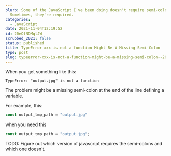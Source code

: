 ```yaml
---
blurb: Some of the JavaScript I've been doing doesn't require semi-colons.
  Sometimes, they're required.
categories:
  - JavaScript
date: 2021-11-04T12:19:52
id: 20eOfNDMqtJW
scrubbed_2021: false
status: published
title: TypeError xxx is not a function Might Be A Missing Semi-Colon
type: post
slug: typeerror-xxx-is-not-a-function-might-be-a-missing-semi-colon--20eofndmqtjw
---
```


When you get something like this:

```
TypeError: "output.jpg" is not a function
```

The problem might be a missing semi-colon at the end of the line defining a variable. 

For example, this:

```javascript
const output_tmp_path = "output.jpg"
```

when you need this

```javascript
const output_tmp_path = "output.jpg";
```

TODO: Figure out which version of javascript requires the semi-colons and which one doesn't.